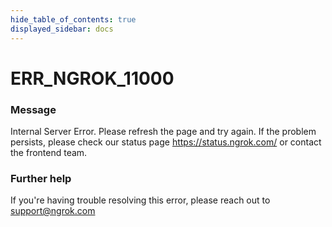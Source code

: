 ```yaml
---
hide_table_of_contents: true
displayed_sidebar: docs
---
```



# ERR_NGROK_11000

### Message
Internal Server Error. Please refresh the page and try again. If the problem persists, please check our status page https://status.ngrok.com/ or contact the frontend team.

<ErrorDetails error='err_ngrok_11000' />


### Further help
If you're having trouble resolving this error, please reach out to [support@ngrok.com](mailto:support@ngrok.com?subject=Help%20with%20ERR_NGROK_11000)

